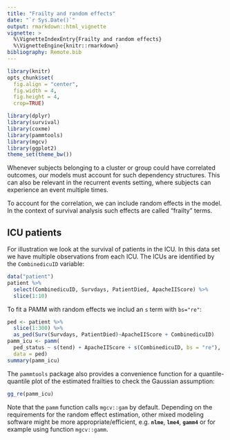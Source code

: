 ```yaml
---
title: "Frailty and random effects"
date: "`r Sys.Date()`"
output: rmarkdown::html_vignette
vignette: >
  %\VignetteIndexEntry{Frailty and random effects}
  %\VignetteEngine{knitr::rmarkdown}
bibliography: Remote.bib
---
```


```r
library(knitr)
opts_chunk$set(
  fig.align = "center",
  fig.width = 4,
  fig.height = 4,
  crop=TRUE)
```

```r
library(dplyr)
library(survival)
library(coxme)
library(pammtools)
library(mgcv)
library(ggplot2)
theme_set(theme_bw())
```

Whenever subjects belonging to a cluster or group could have correlated outcomes,
our models must account for such dependency structures. This can also be relevant in the recurrent events setting, where subjects can experience an event multiple times.

To account for the correlation, we can include random effects in the model.
In the context of survival analysis such effects are called "frailty" terms.

## ICU patients

For illustration we look at the survival of patients in the ICU. In this data set we have multiple observations from each ICU. The ICUs are identified by the `CombinedicuID` variable:

```r
data("patient")
patient %>%
  select(CombinedicuID, Survdays, PatientDied, ApacheIIScore) %>%
  slice(1:10)
```

To fit a PAMM with random effects we includ an `s` term with `bs="re"`:

```r
ped <- patient %>%
  slice(1:300) %>%
  as_ped(Surv(Survdays, PatientDied)~ApacheIIScore + CombinedicuID)
pamm_icu <- pamm(
  ped_status ~ s(tend) + ApacheIIScore + s(CombinedicuID, bs = "re"),
  data = ped)
summary(pamm_icu)
```

The `pammtools` package also provides a convenience function for a
quantile-quantile plot of the estimated frailties to check the
Gaussian assumption:


```r
gg_re(pamm_icu)
```


Note that the `pamm` function calls `mgcv::gam` by default. Depending on the requirements for the random effect estimation, other mixed modeling software might be more appropriate/efficient, e.g. **`nlme`**, **`lme4`**, **`gamm4`** or for example using function `mgcv::gamm`.

<!-- Zaehlmarke VGWort -->
<img src="https://vg09.met.vgwort.de/na/f993b9c06b5249adb509a4df30d807a6" width="1" height="1" alt="">